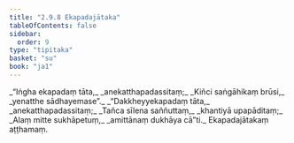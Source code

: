 ```yaml
---
title: "2.9.8 Ekapadajātaka"
tableOfContents: false
sidebar:
  order: 9
type: "tipitaka"
basket: "su"
book: "ja1"
---
```



<DynamicBreadcrumb />

<Division number="175" book="ja1" bookNo="22" page="329">

<Paragraph number="623" type="verses" book="ja1">
_“Iṅgha ekapadaṃ tāta,_  
_anekatthapadassitaṃ;_  
_Kiñci saṅgāhikaṃ brūsi,_  
_yenatthe sādhayemase”._  

</Paragraph>

</Division>
<Division number="176" book="ja1" bookNo="22" page="329">

<Paragraph number="624" type="verses" book="ja1">
_“Dakkheyyekapadaṃ tāta,_  
_anekatthapadassitaṃ;_  
_Tañca sīlena saññuttaṃ,_  
_khantiyā upapāditaṃ;_  
_Alaṃ mitte sukhāpetuṃ,_  
_amittānaṃ dukhāya cā”ti._  


</Paragraph>
</Division>

<Paragraph number="625" type="center" book="ja1">
Ekapadajātakaṃ aṭṭhamaṃ.
</Paragraph>